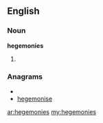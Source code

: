 ==English==

===Noun===
'''hegemonies'''

# {{plural of|[[hegemony]]}}

===Anagrams===
* {{alphagram|eeeghimnos}}
* [[hegemonise#English|hegemonise]]

[[ar:hegemonies]]
[[my:hegemonies]]